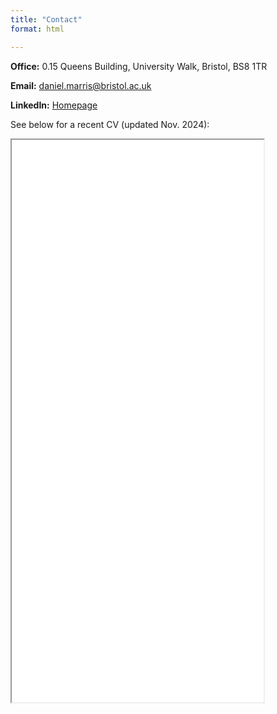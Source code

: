 ```yaml
---
title: "Contact"
format: html

---
```

**Office:**
0.15 Queens Building, University Walk, Bristol, BS8 1TR

**Email:**
<a href="mailto:daniel.marris@bristol.ac.uk">daniel.marris@bristol.ac.uk</a>

**LinkedIn:** <a href = "https://www.linkedin.com/in/daniel-marris-7a1133194/">Homepage </a>

See below for a recent CV (updated Nov. 2024):

<iframe src="images\\Marris_CV.pdf" width="80%" height="900px">
</iframe>